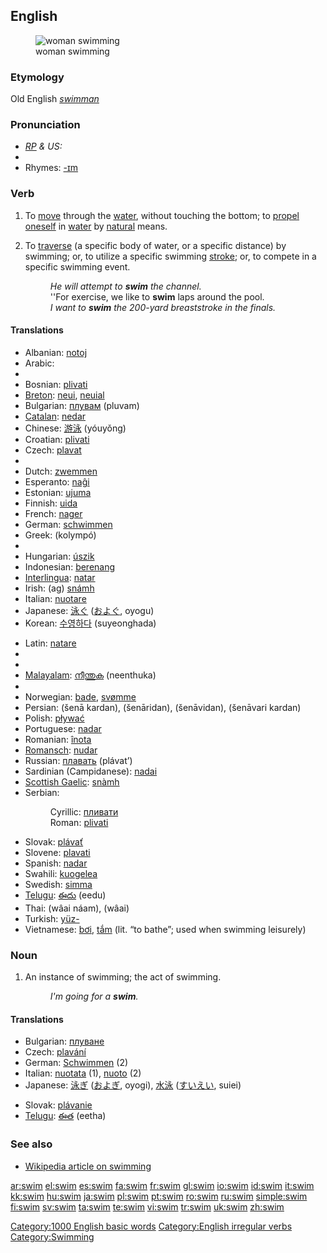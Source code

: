 ==English==
[[Image:Swim.devon.750pix.jpg|thumb|woman swimming]]

===Etymology===
Old English ''[[swimman]]''

===Pronunciation===
* ''[[RP]] & US:'' {{IPA|/swɪm/}}
*{{audio|en-us-swim.ogg|Audio (US)}}
*Rhymes: [[Rhymes:English:-ɪm|-ɪm]]

===Verb===
{{en-verb|swims|swimming|swam|swum}}

# {{intransitive}} To [[move]] through the [[water]], without touching the bottom; to [[propel]] [[oneself]] in [[water]] by [[natural]] means.
# {{transitive}} To [[traverse]] (a specific body of water, or a specific distance) by swimming; or, to utilize a specific swimming [[stroke]]; or, to compete in a specific swimming event.
#: ''He will attempt to '''swim''' the channel.''
#: ''For exercise, we like to '''swim''' laps around the pool.
#: ''I want to '''swim''' the 200-yard breaststroke in the finals.''

====Translations====
{{top}}
*Albanian: [[notoj]]
*Arabic: {{Arab|[[سبح]]}} {{unicode|(sábaħa)}}
*{{trreq|Armenian}}
*Bosnian: [[plivati]]
*[[Breton]]: [[neui]], [[neuial]]
*Bulgarian: [[плувам]] (pluvam)
*[[Catalan]]: [[nedar]]
*Chinese: [[游泳]] (yóuyǒng)
*Croatian: [[plivati]]
*Czech: [[plavat]]
*{{trreq|Danish}}
*Dutch: [[zwemmen]]
*Esperanto: [[naĝi]]
*Estonian: [[ujuma]]
*Finnish: [[uida]]
*French: [[nager]]
*German: [[schwimmen]]
*Greek: {{t|el|κολυμπώ}} (kolympó)
*{{trreq|Hebrew}}
*Hungarian: [[úszik]]
*Indonesian: [[renang|berenang]]
*[[Interlingua]]: [[natar]]
*Irish: (ag) [[snámh]]
*Italian: [[nuotare]]
*Japanese: [[泳ぐ]] ([[およぐ]], oyogu)
*Korean: [[수영하다]] (suyeonghada)
{{mid}}
*Latin: [[natare]]
*{{trreq|Latvian}}
*{{trreq|Lithuanian}}
*[[Malayalam]]: [[നീന്തുക]] (neenthuka)
*{{trreq|Mongolian}}
*Norwegian: [[bade]], [[svømme]]
*Persian: {{fa-Arab|[[شنا کردن]]}} (šenā kardan), {{fa-Arab|[[شناریدن]]}} (šenāridan), {{fa-Arab|[[شناویدن]]}} (šenāvidan), {{fa-Arab|[[شناوری کردن]]}} (šenāvari kardan)
*Polish: [[pływać]]
*Portuguese: [[nadar]]
*Romanian: [[înota]]
*[[Romansch]]: [[nudar]]
*Russian: [[плавать]] (plávat’)
*Sardinian (Campidanese): [[nadai]]
*[[Scottish Gaelic]]: [[snàmh]]
*Serbian:
*:Cyrillic: [[пливати]]
*:Roman: [[plivati]]
*Slovak: [[plávať]]
*Slovene: [[plavati]]
*Spanish: [[nadar]]
*Swahili: [[kuogelea]]
*Swedish: [[simma]]
*[[Telugu]]: [[ఈదు]] (eedu)
*Thai: {{Thai|[[ว่ายน้ำ]]}} (wâai náam), {{Thai|[[ว่าย]]}} (wâai)
*Turkish: [[yüz-]]
*Vietnamese: [[bơi]], [[tắm]] (lit. “to bathe”; used when swimming leisurely)
{{bottom}}

===Noun===
{{en-noun}}

# An instance of swimming; the act of swimming.
#:''I'm going for a '''swim'''.''

====Translations====
{{top}}
*Bulgarian: [[плуване]] {{n}}
*Czech: [[plavání]] {{n}}
*German: [[Schwimmen]] {{n}} (2)
*Italian: [[nuotata]] {{f}} (1), [[nuoto]] {{m}} (2)
*Japanese: [[泳ぎ]] ([[およぎ]], oyogi), [[水泳]] ([[すいえい]], suiei)
{{mid}}
*Slovak: [[plávanie]] {{n}}
*[[Telugu]]: [[ఈత]] (eetha)
{{bottom}}

===See also===
* [[w:swimming|Wikipedia article on swimming]]

<!-- OTHER LANGUAGES -->

[[Category:1000 English basic words]]
[[Category:English irregular verbs]]
[[Category:Swimming]]

[[ar:swim]]
[[el:swim]]
[[es:swim]]
[[fa:swim]]
[[fr:swim]]
[[gl:swim]]
[[io:swim]]
[[id:swim]]
[[it:swim]]
[[kk:swim]]
[[hu:swim]]
[[ja:swim]]
[[pl:swim]]
[[pt:swim]]
[[ro:swim]]
[[ru:swim]]
[[simple:swim]]
[[fi:swim]]
[[sv:swim]]
[[ta:swim]]
[[te:swim]]
[[vi:swim]]
[[tr:swim]]
[[uk:swim]]
[[zh:swim]]